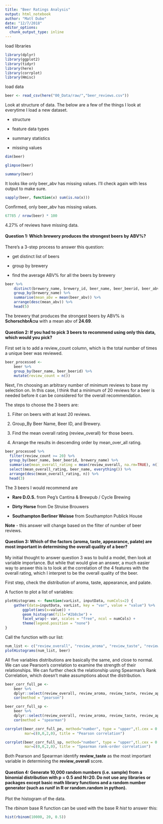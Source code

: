 ```yaml
---
title: "Beer Ratings Analysis"
output: html_notebook
author: "Matt Dube"
date: "12/7/2018"
editor_options: 
  chunk_output_type: inline
---
```


load libraries
```r
library(dplyr)
library(ggplot2)
library(tidyr)
library(here)
library(corrplot)
library(Hmisc)

```
load data
```r
beer <- read_csv(here("00_Data/raw/","beer_reviews.csv"))

```

Look at structure of data.  The below are a few of the things I look at everytime I load a new dataset.  

* structure

* feature data types

* summary statistics

* missing values
```r
dim(beer)
```

```r
glimpse(beer)
```

```r
summary(beer)
```
It looks like only beer_abv has missing values.  I'll check again with less output to make sure.
```r
sapply(beer, function(x) sum(is.na(x)))
```
Confirmed, only beer_abv has missing values.  
```r
67785 / nrow(beer) * 100
```
4.27% of reviews have missing data.  

#### Question 1: Which brewery produces the strongest beers by ABV%?

There's a 3-step process to answer this question:

* get distinct list of beers

* group by brewery

* find the average ABV% for all the beers by brewery

```r
beer %>%
    distinct(brewery_name, brewery_id, beer_name, beer_beerid, beer_abv) %>% 
    group_by(brewery_name) %>%
    summarise(mean_abv = mean(beer_abv)) %>% 
    arrange(desc(mean_abv)) %>%
    head(5)
```
The brewery that produces the strongest beers by ABV% is **SchorschbrÃ¤u** with a mean abv of **24.69**.


#### Question 2: If you had to pick 3 beers to recommend using only this data, which would you pick?

First set is to add a review_count column, which is the total number of times a unique beer was reviewed.
```r
beer_processed <- 
    beer %>% 
    group_by(beer_name, beer_beerid) %>%
    mutate(review_count = n())
```

Next, I'm choosing an arbitrary number of minimum reviews to base my selection on.  In this case, I think that a minimum of 20 reviews for a beer is needed before it can be considered for the overall recommendation.

The steps to choose the 3 beers are:

1. Filter on beers with at least 20 reviews.

2. Group_By Beer Name, Beer ID, and Brewery.

3. Find the mean overall rating (review_overall) for those beers.

4. Arrange the results in descending order by mean_over_all rating.

```r
beer_processed %>%
  filter(review_count >= 20) %>%
  group_by(beer_name, beer_beerid, brewery_name) %>%
  summarise(mean_overall_rating = mean(review_overall, na.rm=TRUE), n()) %>%
  select(mean_overall_rating, beer_name, everything()) %>%
  arrange(desc(mean_overall_rating, n)) %>%
  head(3)
```


The 3 beers I would recommend are 

* **Rare D.O.S.** from Peg's Cantina & Brewpub / Cycle Brewing

* **Dirty Horse** from De Struise Brouwers

* **Southampton Berliner Weisse** from Southampton Publick House

**Note** - this answer will change based on the filter of number of beer reviews.  


#### Question 3: Which of the factors (aroma, taste, appearance, palate) are most important in determining the overall quality of a beer?

My initial thought to answer question 3 was to build a model, then look at variable importance.  But while that would give an answer, a much easier way to answer this is to look at the correlation of the 4 features with the overall rating, which I interpret to be the overall quality of the beer.  

First step, check the distribution of aroma, taste, appearance, and palate.

A fuction to plot a list of variables:
```r
plotHistograms <- function(varList, inputData, numCols=2) {
    gather(data=inputData, varList, key = "var", value = "value") %>%
        ggplot(aes(x=value)) +
        geom_histogram(fill="#2b8cbe") +
        facet_wrap(~ var, scales = "free", ncol = numCols) +
        theme(legend.position = "none")
}

```
Call the function with our list:
```r
num_list <- c("review_overall", "review_aroma", "review_taste", "review_appearance", "review_palate")
plotHistograms(num_list, beer)
```
All five variables distributions are basically the same, and close to normal.  We can use Pearson's correlation to examine the strength of their relationships.  We can further check the relationship using Spearman's Rank Correlation, which doesn't make assumptions about the distribution.

```r
beer_corr_full_pe <- 
    beer %>%
    dplyr::select(review_overall, review_aroma, review_taste, review_appearance, review_palate) %>%
    cor(method = "pearson")

beer_corr_full_sp <- 
    beer %>%
    dplyr::select(review_overall, review_aroma, review_taste, review_appearance, review_palate) %>%
    cor(method = "spearman")
```

```r
corrplot(beer_corr_full_pe, method="number", type = "upper",tl.cex = 0.75,
         mar=c(0,0,2,0), title = "Pearson correlation") 
```

```r
corrplot(beer_corr_full_sp, method="number", type = "upper",tl.cex = 0.75,
         mar=c(0,0,2,0), title = "Spearman rank-order correlation") 
```

Both Pearson and Spearman identify **review_taste** as the most important variable in determining the **review_overall** score.  


#### Question 4: Generate 10,000 random numbers (i.e. sample) from a binomial distribution with p = 0.5 and N=20. Do not use any libraries or packages except basic math library functions and a random number generator (such as runif in R or random.random in python).

Plot the histogram of the data.

The *rbinom* base R function can be used with the base R *hist* to answer this:

```r
hist(rbinom(10000, 20, 0.5))
```

